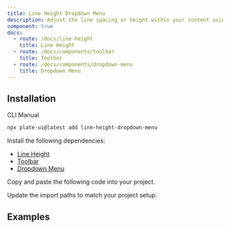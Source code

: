 ```yaml
---
title: Line Height Dropdown Menu
description: Adjust the line spacing or height within your content using a dropdown menu.
component: true
docs:
  - route: /docs/line-height
    title: Line Height
  - route: /docs/components/toolbar
    title: Toolbar
  - route: /docs/components/dropdown-menu
    title: Dropdown Menu
---
```


<ComponentPreview name="playground-demo" id="lineheight" />

## Installation

<Tabs defaultValue="cli">

<TabsList>
<TabsTrigger value="cli">CLI</TabsTrigger>
<TabsTrigger value="manual">Manual</TabsTrigger>
</TabsList>
<TabsContent value="cli">

```bash
npx plate-ui@latest add line-height-dropdown-menu
```

</TabsContent>

<TabsContent value="manual">

<Steps>

<Step>

Install the following dependencies:

- [Line Height](/docs/line-height)
- [Toolbar](/docs/components/toolbar)
- [Dropdown Menu](/docs/components/dropdown-menu)

</Step>

<Step>

Copy and paste the following code into your project.

</Step>

<ComponentSource name="line-height-dropdown-menu" />

<Step>

Update the import paths to match your project setup.

</Step>

</Steps>

</TabsContent>

</Tabs>

## Examples

<ComponentSource src="../../templates/plate-playground/src/components/plate-ui/fixed-toolbar-buttons.tsx" />
